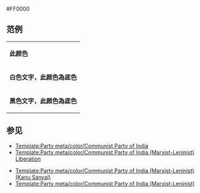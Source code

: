 <nowiki>#FF0000</nowiki><noinclude>

== 范例 ==
{|
|- style="color:{{ {{PAGENAME}} }}"
| '''此颜色'''
|- style="background:{{ {{PAGENAME}} }}; color:white"
| '''白色文字，此颜色為底色'''
|- style="background:{{ {{PAGENAME}} }}; color:black"
| '''黑色文字，此颜色為底色'''
|}

== 参见 ==
*[[Template:Party meta/color/Communist Party of India]]
*[[Template:Party meta/color/Communist Party of India (Marxist-Leninist) Liberation]]

*[[Template:Party meta/color/Communist Party of India (Marxist-Leninist) (Kanu Sanyal)]]
*[[Template:Party meta/color/Communist Party of India (Marxist-Leninist)]]

[[Category:印度政党颜色模板|{{PAGENAME}}]]
[[Category:共产党颜色模板|{{PAGENAME}}]]
</noinclude>